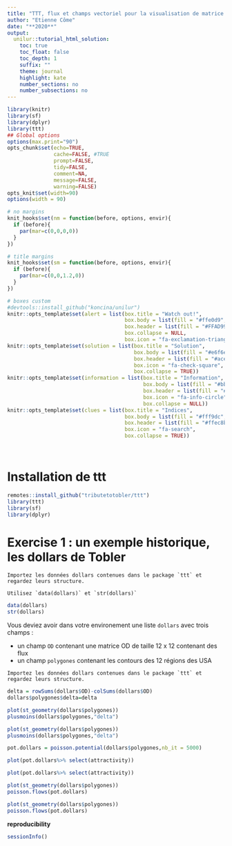 ```yaml
---
title: "TTT, flux et champs vectoriel pour la visualisation de matrice OD</br>"
author: "Etienne Côme"
date: "**2020**"
output:
  unilur::tutorial_html_solution:
    toc: true
    toc_float: false
    toc_depth: 1
    suffix: ""
    theme: journal
    highlight: kate
    number_sections: no
    number_subsections: no
---
```


```r
library(knitr)
library(sf)
library(dplyr)
library(ttt)
## Global options
options(max.print="90")
opts_chunk$set(echo=TRUE,
               cache=FALSE, #TRUE
               prompt=FALSE,
               tidy=FALSE,
               comment=NA,
               message=FALSE,
               warning=FALSE)
opts_knit$set(width=90)
options(width = 90)

# no margins
knit_hooks$set(nm = function(before, options, envir){
  if (before){
    par(mar=c(0,0,0,0))
  }
})

# title margins
knit_hooks$set(sm = function(before, options, envir){
  if (before){
    par(mar=c(0,0,1.2,0))
  }
})

# boxes custom
#devtools::install_github("koncina/unilur")
knitr::opts_template$set(alert = list(box.title = "Watch out!",
                                      box.body = list(fill = "#ffe0d9", colour = "black"),
                                      box.header = list(fill = "#FFAD99", colour = "black"),
                                      box.collapse = NULL,
                                      box.icon = "fa-exclamation-triangle"))
knitr::opts_template$set(solution = list(box.title = "Solution",
                                         box.body = list(fill = "#e6f6e7", colour = "black"),
                                         box.header = list(fill = "#ace1af", colour = "black"),
                                         box.icon = "fa-check-square",
                                         box.collapse = TRUE))
knitr::opts_template$set(information = list(box.title = "Information",
                                            box.body = list(fill = "#bbe8f4", colour = "black"),
                                            box.header = list(fill = "#64c9e6", colour = "black"),
                                            box.icon = "fa-info-circle",
                                            box.collapse = NULL))
knitr::opts_template$set(clues = list(box.title = "Indices",
                                      box.body = list(fill = "#fff9dc", colour = "black"),
                                      box.header = list(fill = "#ffec8b", colour = "black"),
                                      box.icon = "fa-search",
                                      box.collapse = TRUE))
```


</br>


# Installation de ttt

```r
remotes::install_github("tributetotobler/ttt")
library(ttt)
library(sf)
library(dplyr)
```

# Exercise 1 : un exemple historique, les dollars de Tobler

```block
Importez les données dollars contenues dans le package `ttt` et regardez leurs structure. 
```


```block
Utilisez `data(dollars)` et `str(dollars)`
```

```r
data(dollars)
str(dollars)
```

Vous deviez avoir dans votre environement une liste `dollars` avec trois champs  :

- un champ `OD` contenant une matrice OD de taille 12 x 12 contenant des flux
- un champ `polygones` contenant les contours des 12 régions des USA 

```block
Importez les données dollars contenues dans le package `ttt` et regardez leurs structure. 
```




```r
delta = rowSums(dollars$OD)-colSums(dollars$OD)
dollars$polygones$delta=delta
```



```r
plot(st_geometry(dollars$polygones))
plusmoins(dollars$polygones,"delta")
```

```r
plot(st_geometry(dollars$polygones))
plusmoins(dollars$polygones,"delta")
```


```r
pot.dollars = poisson.potential(dollars$polygones,nb_it = 5000)
```

```r
plot(pot.dollars%>% select(attractivity))
```

```r
plot(pot.dollars%>% select(attractivity))
```


```r
plot(st_geometry(dollars$polygones))
poisson.flows(pot.dollars)
```

```r
plot(st_geometry(dollars$polygones))
poisson.flows(pot.dollars)
```





**reproducibility**

```r
sessionInfo()
```


